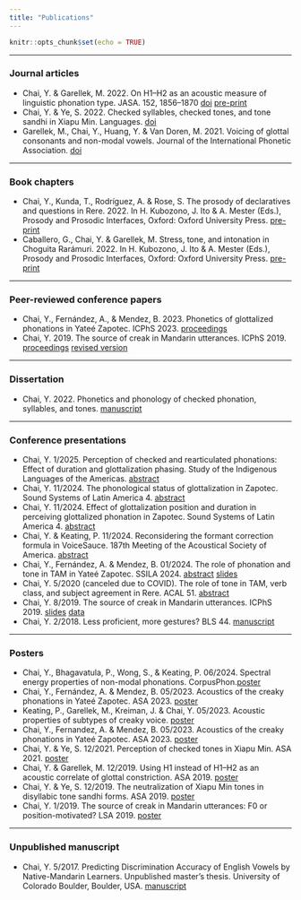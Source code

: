 ---
title: "Publications"
---
```{r setup, include=FALSE}
knitr::opts_chunk$set(echo = TRUE)

```

***

### Journal articles

* Chai, Y. & Garellek, M. 2022. On H1–H2 as an acoustic measure of linguistic phonation type. JASA. 152, 1856–1870 [doi](https://doi.org/10.1121/10.0014175) [pre-print](file/Chai_Garellek_2022_JASA_preprint.pdf)
* Chai, Y. & Ye, S. 2022. Checked syllables, checked tones, and tone sandhi in Xiapu Min. Languages. [doi](https://doi.org/10.3390/languages7010047)
* Garellek, M., Chai, Y., Huang, Y. & Van Doren, M. 2021. Voicing of glottal consonants and non-modal vowels. Journal of the International Phonetic Association. [doi](https://doi.org/10.1017/S0025100321000116)

***

### Book chapters

* Chai, Y., Kunda, T., Rodríguez, A. & Rose, S. The prosody of declaratives and
questions in Rere. 2022. In H. Kubozono, J. Ito & A. Mester (Eds.), Prosody and Prosodic Interfaces, Oxford: Oxford University Press. [pre-print](file/Chai_et_al_The_Prosody_of_Questions_in_Rere.pdf)
* Caballero, G., Chai, Y. & Garellek, M. Stress, tone, and intonation in Choguita Rarámuri. 2022. In H. Kubozono, J. Ito & A. Mester (Eds.), Prosody and Prosodic Interfaces, Oxford: Oxford University Press. [pre-print](file/Caballero_et_al_Raramuri_prosody.pdf)

***

### Peer-reviewed conference papers

* Chai, Y., Fernández, A., & Mendez, B. 2023. Phonetics of glottalized phonations in Yateé Zapotec. ICPhS 2023. [proceedings](file/Chai_et_al_2023_ICPhS.pdf)
* Chai, Y. 2019. The source of creak in Mandarin utterances. ICPhS 2019. [proceedings](file/Chai_Mandarin_creak_icphs2019.pdf) [revised version](https://escholarship.org/uc/item/8mg0x5pb#main)

***

### Dissertation
* Chai, Y. 2022. Phonetics and phonology of checked phonation, syllables, and tones. [manuscript](https://www.proquest.com/dissertations-theses/phonetics-phonology-checked-phonation-syllables/docview/2714115642/se-2?accountid=14784)

***

### Conference presentations
* Chai, Y. 1/2025. Perception of checked and rearticulated phonations: Effect of duration and glottalization phasing. Study of the Indigenous Languages of the Americas. [abstract](file/Chai_2025_SSILA.pdf)
* Chai, Y. 11/2024. The phonological status of glottalization in Zapotec. Sound Systems of Latin America 4. [abstract](file/Chai_2024_SSLA_GlottalStop.pdf)
* Chai, Y. 11/2024. Effect of glottalization position and duration in perceiving glottalized phonation in Zapotec. Sound Systems of Latin America 4. [abstract](file/Chai_2024_SSLA_Perception.pdf)
* Chai, Y. & Keating, P. 11/2024. Reconsidering the formant correction formula in VoiceSauce. 187th Meeting of the Acoustical Society of America. [abstract](file/Chai_Keating_2024_ASA.pdf)
* Chai, Y., Fernández, A. & Mendez, B. 01/2024. The role of phonation and tone in TAM in Yateé Zapotec. SSILA 2024. [abstract](file/Chai_et_al_SSILA_abstract.pdf) [slides](file/Chai_et_al_2024_SSILA_slides.pdf)
* Chai, Y. 5/2020 (canceled due to COVID). The role of tone in TAM, verb class, and subject agreement in Rere. ACAL 51. [abstract](file/Chai_ACAL_abstract.pdf)
* Chai, Y. 8/2019. The source of creak in Mandarin utterances. ICPhS 2019. [slides](file/slides_icphs2019_yc.pdf) [data](https://doi.org/10.17605/OSF.IO/XR8D7)
* Chai, Y. 2/2018. Less proficient, more gestures? BLS 44. [manuscript](file/manuscript_bls_yc.pdf)

***

### Posters
* Chai, Y., Bhagavatula, P., Wong, S., & Keating, P. 06/2024. Spectral energy properties of non-modal phonations. CorpusPhon.[poster](file/Chai_et_al_2024_CorpusPhon.pdf)
* Chai, Y., Fernández, A. & Mendez, B. 05/2023. Acoustics of the creaky phonations in Yateé Zapotec. ASA 2023. [poster](file/Chai_et_al_ICPhS2023_poster.pdf)
* Keating, P., Garellek, M., Kreiman, J. & Chai, Y. 05/2023. Acoustic properties of subtypes of creaky voice. [poster](file/Keating_et_al_ASA_S2023.pdf)
* Chai, Y., Fernandez, A. & Mendez, B. 05/2023. Acoustics of the creaky phonations in Yateé Zapotec. ASA 2023. [poster](file/Chai_Fernandez_Mendez_ASA_S2023.pdf)
* Chai, Y. & Ye, S. 12/2021. Perception of checked tones in Xiapu Min. ASA 2021. [poster](file/Chai_ASA_F2021_print.pdf)
* Chai, Y. & Garellek, M. 12/2019. Using H1 instead of H1–H2 as an acoustic correlate of glottal constriction. ASA 2019. [poster](file/Chai_Garellek_ASA_F2019.pdf)
* Chai, Y. & Ye, S. 12/2019. The neutralization of Xiapu Min tones in disyllabic tone sandhi forms. ASA 2019. [poster](file/Chai_ASA_F2019_print.pdf)
* Chai, Y. 1/2019. The source of creak in Mandarin utterances: F0 or position-motivated? LSA 2019. [poster](file/poster_lsa2019_yc.pdf)

***

### Unpublished manuscript

* Chai, Y. 5/2017. Predicting Discrimination Accuracy of English Vowels by Native-Mandarin Learners. Unpublished master's thesis. University of Colorado Boulder, Boulder, USA. [manuscript](https://escholarship.org/uc/item/44b0m25r)
